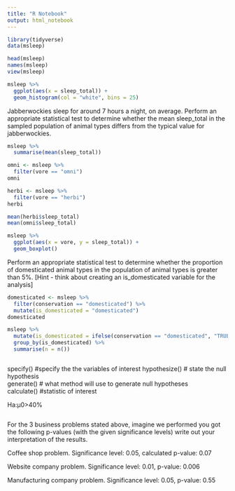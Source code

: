 ```yaml
---
title: "R Notebook"
output: html_notebook
---
```


```r
library(tidyverse)
data(msleep)
```

```r
head(msleep)
names(msleep)
view(msleep)
```

```r
msleep %>%
  ggplot(aes(x = sleep_total)) +
  geom_histogram(col = "white", bins = 25)
```
Jabberwockies sleep for around 7 hours a night, on average. Perform an appropriate statistical test to determine whether the mean sleep_total in the sampled population of animal types differs from the typical value for jabberwockies.
```r
msleep %>% 
  summarise(mean(sleep_total))
```

```r
omni <- msleep %>% 
  filter(vore == "omni")
omni

herbi <- msleep %>% 
  filter(vore == "herbi")
herbi

mean(herbi$sleep_total)
mean(omni$sleep_total)
```

```r
msleep %>%
  ggplot(aes(x = vore, y = sleep_total)) +
  geom_boxplot()
```
Perform an appropriate statistical test to determine whether the proportion of domesticated animal types in the population of animal types is greater than 5%.
[Hint - think about creating an is_domesticated variable for the analysis]
```r
domesticated <- msleep %>% 
  filter(conservation == "domesticated") %>% 
  mutate(is_domesticated = "domesticated")
domesticated
```

```r
msleep %>% 
  mutate(is_domesticated = ifelse(conservation == "domesticated", "TRUE", "FALSE")) %>% 
  group_by(is_domesticated) %>% 
  summarise(n = n())
```

```r

```















specify() #specify the the variables of interest 
hypothesize() # state the null hypothesis  
generate() # what method will use to generate null hypotheses  
calculate() #statistic of interest


Ha:μ0>40%


```r

```



For the 3 business problems stated above, imagine we performed you got the following p-values (with the given significance levels) write out your interpretation of the results.

Coffee shop problem. Significance level: 0.05, calculated p-value: 0.07

Website company problem. Significance level: 0.01, p-value: 0.006

Manufacturing company problem. Significance level: 0.05, p-value: 0.55





